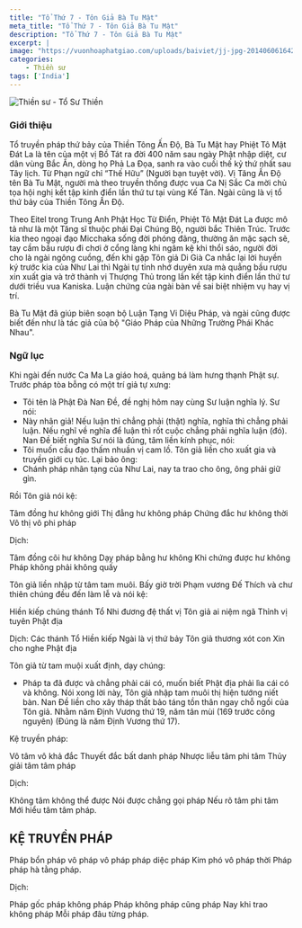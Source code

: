 ```yaml
---
title: "Tổ Thứ 7 - Tôn Giả Bà Tu Mật"
meta_title: "Tổ Thứ 7 - Tôn Giả Bà Tu Mật"
description: "Tổ Thứ 7 - Tôn Giả Bà Tu Mật"
excerpt: |
image: "https://vuonhoaphatgiao.com/uploads/baiviet/jj-jpg-20140606164227SlKjXHGRpN.jpg"
categories:
    - Thiền sư
tags: ['India']
---
```


<img
  decoding="async"
  src="https://vuonhoaphatgiao.com/uploads/baiviet/jj-jpg-20140606164227SlKjXHGRpN.jpg"
  alt="Thiền sư - Tổ Sư Thiền"
/>

### Giới thiệu

Tổ truyền pháp thứ bảy của Thiền Tông Ấn Độ, Bà Tu Mật hay Phiệt Tô Mật Đát La là tên của một vị Bồ Tát ra đời 400 năm sau ngày Phật nhập diệt, cư dân vùng Bắc Ấn, dòng họ Phả La Đọa, sanh ra vào cuối thế kỷ thứ nhất sau Tây lịch.
Từ Phạn ngữ chỉ “Thế Hữu” (Người bạn tuyệt vời). Vị Tăng Ấn Độ tên Bà Tu Mật, người mà theo truyền thống được vua Ca Nị Sắc Ca mời chủ tọa hội nghị kết tập kinh điển lần thứ tư tại vùng Kế Tân.
Ngài cũng là vị tổ thứ bảy của Thiền Tông Ấn Độ.

Theo Eitel trong Trung Anh Phật Học Từ Điển, Phiệt Tô Mật Đát La được mô tả như là một Tăng sĩ thuộc phái Đại Chúng Bộ, người bắc Thiên Trúc.
Trước kia theo ngoại đạo Micchaka sống đời phóng đãng, thường ăn mặc sạch sẽ, tay cầm bầu rượu đi chơi ở cổng làng khi ngâm kệ khi thổi sáo,
người đời cho là ngài ngông cuồng, đến khi gặp Tôn giả Di Già Ca nhắc lại lời huyền ký trước kia của Như Lai thì Ngài tự tỉnh nhớ duyên xưa mà quẳng bầu rượu xin xuất gia
và trở thành vị Thượng Thủ trong lần kết tập kinh điển lần thứ tư dưới triều vua Kaniska.
Luận chứng của ngài bàn về sai biệt nhiệm vụ hay vị trí.

Bà Tu Mật đã giúp biên soạn bộ Luận Tạng Vi Diệu Pháp, và ngài cũng được biết đến như là tác giả của bộ "Giáo Pháp của Những Trường Phái Khác Nhau".

### Ngữ lục

Khi ngài đến nước Ca Ma La giáo hoá, quảng bá làm hưng thạnh Phật sự. Trước pháp tòa bỗng có một trí giả tự xưng:

- Tôi tên là Phật Đà Nan Đề, đề nghị hôm nay cùng Sư luận nghĩa lý.
  Sư nói:
- Này nhân giả! Nếu luận thì chẳng phải (thật) nghĩa, nghĩa thì chẳng phải luận. Nếu nghĩ về nghĩa để luận thì rốt cuộc chẳng phải nghĩa luận (đó).
  Nan Đề biết nghĩa Sư nói là đúng, tâm liền kính phục, nói:
- Tôi muốn cầu đạo thấm nhuần vị cam lồ.
  Tôn giả liền cho xuất gia và truyền giới cụ túc. Lại bảo ông:
- Chánh pháp nhãn tạng của Như Lai, nay ta trao cho ông, ông phải giữ gìn.

Rồi Tôn giả nói kệ:

Tâm đồng hư không giới
Thị đẳng hư không pháp
Chứng đắc hư không thời
Vô thị vô phi pháp

Dịch:

Tâm đồng cõi hư không
Dạy pháp bằng hư không
Khi chứng được hư không
Pháp không phải không quấy

Tôn giả liền nhập từ tâm tam muôi. Bấy giờ trời Phạm vương Đế Thích và chư thiên chúng đều đến làm lễ và nói kệ:

Hiền kiếp chúng thánh Tổ
Nhi đương đệ thất vị
Tôn giả ai niệm ngã
Thỉnh vị tuyên Phật địa

Dịch:
Các thánh Tổ Hiền kiếp
Ngài là vị thứ bảy
Tôn giả thương xót con
Xin cho nghe Phật địa

Tôn giả từ tam muội xuất định, dạy chúng:

- Pháp ta đã được và chẳng phải cái có, muốn biết Phật địa phải lìa cái có và không.
  Nói xong lời này, Tôn giả nhập tam muôi thị hiện tướng niết bàn. Nan Đề liền cho xây tháp thất bảo táng tồn thân ngay chỗ ngồi của Tôn giả.
  Nhằm năm Định Vương thứ 19, năm tân mùi (169 trước công nguyên) (Đúng là năm Định Vương thứ 17).

Kệ truyền pháp:

Vô tâm vô khả đắc
Thuyết đắc bất danh pháp
Nhược liễu tâm phi tâm
Thủy giải tâm tâm pháp

Dịch:

Không tâm không thể được
Nói được chẳng gọi pháp
Nếu rõ tâm phi tâm
Mới hiểu tâm tâm pháp.

<h2>KỆ TRUYỀN PHÁP</h2>

Pháp bổn pháp vô pháp
vô pháp pháp diệc pháp
Kim phó vô pháp thời
Pháp pháp hà tằng pháp.

Dịch:

Pháp gốc pháp không pháp
Pháp không pháp cũng pháp
Nay khi trao không pháp
Mỗi pháp đâu từng pháp.
